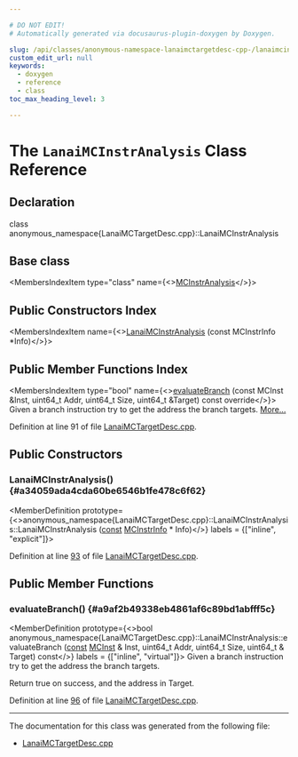 ```yaml
---

# DO NOT EDIT!
# Automatically generated via docusaurus-plugin-doxygen by Doxygen.

slug: /api/classes/anonymous-namespace-lanaimctargetdesc-cpp-/lanaimcinstranalysis
custom_edit_url: null
keywords:
  - doxygen
  - reference
  - class
toc_max_heading_level: 3

---
```





# The `LanaiMCInstrAnalysis` Class Reference

<DoxygenPage pluginConfig={pluginConfig}>



## Declaration

<CodeBlock>class anonymous_namespace{LanaiMCTargetDesc.cpp}::LanaiMCInstrAnalysis</CodeBlock>

## Base class

<MembersIndex>

<MembersIndexItem
  type="class"
  name={<><a href="/docs/api/classes/llvm/mcinstranalysis">MCInstrAnalysis</a></>}>
</MembersIndexItem>

</MembersIndex>

## Public Constructors Index

<MembersIndex>

<MembersIndexItem
  name={<><a href="#a34059ada4cda60be6546b1fe478c6f62">LanaiMCInstrAnalysis</a> (const MCInstrInfo &#42;Info)</>}>
</MembersIndexItem>

</MembersIndex>

## Public Member Functions Index

<MembersIndex>

<MembersIndexItem
  type="bool"
  name={<><a href="#a9af2b49338eb4861af6c89bd1abfff5c">evaluateBranch</a> (const MCInst &amp;Inst, uint64&#95;t Addr, uint64&#95;t Size, uint64&#95;t &amp;Target) const override</>}>
Given a branch instruction try to get the address the branch targets. <a href="#a9af2b49338eb4861af6c89bd1abfff5c">More...</a>
</MembersIndexItem>

</MembersIndex>


Definition at line 91 of file <a href="/docs/api/files/lib/lib/target/lib/target/lanai/lib/target/lanai/mctargetdesc/lanaimctargetdesc-cpp">LanaiMCTargetDesc.cpp</a>.

<SectionDefinition>

## Public Constructors

### LanaiMCInstrAnalysis() {#a34059ada4cda60be6546b1fe478c6f62}

<MemberDefinition
  prototype={<>anonymous&#95;namespace&#123;LanaiMCTargetDesc.cpp&#125;::LanaiMCInstrAnalysis::LanaiMCInstrAnalysis (<a href="/docs/api/files/lib/lib/target/lib/target/aarch64/aarch64promoteconstant-cpp/#a90f8350fecae261c25be85d38b451bff">const</a> <a href="/docs/api/classes/llvm/mcinstrinfo">MCInstrInfo</a> &#42; Info)</>}
  labels = {["inline", "explicit"]}>

Definition at line <a href="/docs/api/files/lib/lib/target/lib/target/lanai/lib/target/lanai/mctargetdesc/lanaimctargetdesc-cpp/#l00093">93</a> of file <a href="/docs/api/files/lib/lib/target/lib/target/lanai/lib/target/lanai/mctargetdesc/lanaimctargetdesc-cpp">LanaiMCTargetDesc.cpp</a>.
</MemberDefinition>

</SectionDefinition>

<SectionDefinition>

## Public Member Functions

### evaluateBranch() {#a9af2b49338eb4861af6c89bd1abfff5c}

<MemberDefinition
  prototype={<>bool anonymous&#95;namespace&#123;LanaiMCTargetDesc.cpp&#125;::LanaiMCInstrAnalysis::evaluateBranch (<a href="/docs/api/files/lib/lib/target/lib/target/aarch64/aarch64promoteconstant-cpp/#a90f8350fecae261c25be85d38b451bff">const</a> <a href="/docs/api/classes/llvm/mcinst">MCInst</a> &amp; Inst, uint64&#95;t Addr, uint64&#95;t Size, uint64&#95;t &amp; Target) const</>}
  labels = {["inline", "virtual"]}>
Given a branch instruction try to get the address the branch targets.

Return true on success, and the address in Target.

Definition at line <a href="/docs/api/files/lib/lib/target/lib/target/lanai/lib/target/lanai/mctargetdesc/lanaimctargetdesc-cpp/#l00096">96</a> of file <a href="/docs/api/files/lib/lib/target/lib/target/lanai/lib/target/lanai/mctargetdesc/lanaimctargetdesc-cpp">LanaiMCTargetDesc.cpp</a>.
</MemberDefinition>

</SectionDefinition>

<hr/>

The documentation for this class was generated from the following file:

<ul>
<li><a href="/docs/api/files/lib/lib/target/lib/target/lanai/lib/target/lanai/mctargetdesc/lanaimctargetdesc-cpp">LanaiMCTargetDesc.cpp</a></li>
</ul>

</DoxygenPage>

